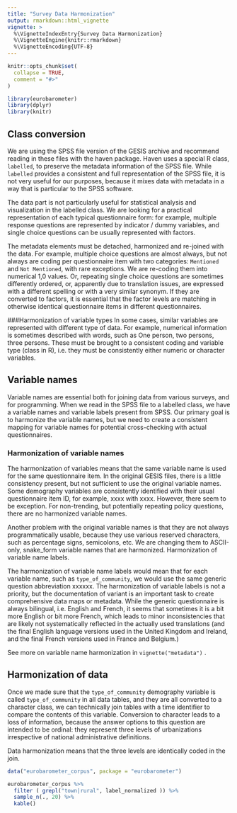 ```yaml
---
title: "Survey Data Harmonization"
output: rmarkdown::html_vignette
vignette: >
  %\VignetteIndexEntry{Survey Data Harmonization}
  %\VignetteEngine{knitr::rmarkdown}
  %\VignetteEncoding{UTF-8}
---
```


```r
knitr::opts_chunk$set(
  collapse = TRUE,
  comment = "#>"
)
```

```r
library(eurobarometer)
library(dplyr)
library(knitr)
```

## Class conversion

We are using the SPSS file version of the GESIS archive and recommend reading in these files with the haven package.  Haven uses a special R class, `labelled`, to preserve the metadata information of the SPSS file.  While `labelled` provides a consistent and full representation of the SPSS file, it is not very useful for our purposes, because it mixes data with metadata in a way that is particular to the SPSS software.

The data part is not particularly useful for statistical analysis and visualization in the labelled class. We are looking for a practical representation of each typical questionnaire form: for example, multiple response questions are represented by indicator / dummy variables, and single choice questions can be usually represented with factors.

The metadata elements must be detached, harmonized and re-joined with the data.  For example, multiple choice questions are almost always, but not always are coding per questionnaire item with two categories: `Mentioned` and `Not Mentioned`, with rare exceptions.  We are re-coding them into numerical 1,0 values. Or, repeating single choice questions are sometimes differently ordered, or, apparently due to translation issues, are expressed with a different spelling or with a very similar synonym. If they are converted to factors, it is essential that the factor levels are matching in otherwise identical questionnaire items in different questionnaires.
  
###Harmonization of variable types
In some cases, similar variables are represented with different type of data. For example, numerical information is sometimes described with words, such as One person, two persons, three persons. These must be brought to a consistent coding and variable type (class in R), i.e. they must be consistently either numeric or character variables.

## Variable names
Variable names are essential both for joining data from various surveys, and for programming.  When we read in the SPSS file to a labelled class, we have a variable names and variable labels present from SPSS.  Our primary goal is to harmonize the variable names, but we need to create a consistent mapping for variable names for potential cross-checking with actual questionnaires.

### Harmonization of variable names
The harmonization of variables means that the same variable name is used for the same questionnaire item.  In the original GESIS files, there is a little consistency present, but not sufficient to use the original variable names.  Some demography variables are consistently identified with their usual questionnaire item ID, for example, xxxx with xxxx.  However, there seem to be exception.  For non-trending, but potentially repeating policy questions, there are no harmonized variable names.

Another problem with the original variable names is that they are not always programmatically usable, because they use various reserved characters, such as percentage signs, semicolons, etc.  We are changing them to ASCII-only, snake_form variable names that are harmonized.
Harmonization of variable name labels.

The harmonization of variable name labels would mean that for each variable name, such as `type_of_community`, we would use the same generic question abbreviation xxxxxx.   The harmonization of variable labels is not a priority, but the documentation of variant is an important task to create comprehensive data maps or metadata. While the generic questionnaire is always bilingual, i.e. English and French, it seems that sometimes it is a bit more English or bit more French, which leads to minor inconsistencies that are likely not systematically reflected in the actually used translations (and the final English language versions used in the United Kingdom and Ireland, and the final French versions used in France and Belgium.)

See more on variable name harmonization in `vignette("metadata")` .

## Harmonization of data 
Once we made sure that the `type_of_community` demography variable is called `type_of_community` in all data tables, and they are all converted to a character class, we can technically join tables with a time identifier to compare the contents of this variable.  Conversion to character leads to a loss of information, because the answer options to this question are intended to be ordinal: they represent three levels of urbanizations irrespective of national administrative definitions.

Data harmonization means that the three levels are identically coded in the join.

```r
data("eurobarometer_corpus", package = "eurobarometer")

eurobarometer_corpus %>%
  filter ( grepl("town|rural", label_normalized )) %>%
  sample_n(., 20) %>%
  kable()
```

